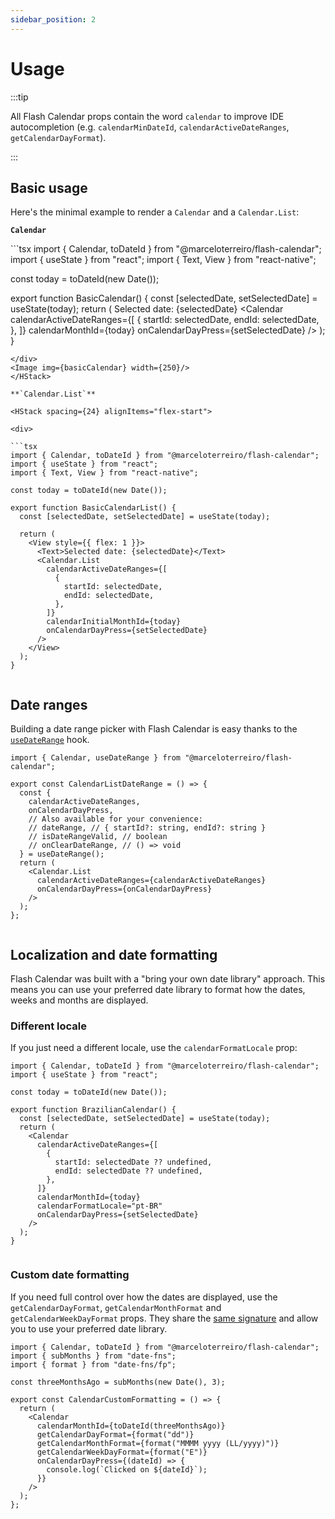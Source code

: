 ```yaml
---
sidebar_position: 2
---
```



# Usage

:::tip

All Flash Calendar props contain the word `calendar` to improve IDE autocompletion (e.g. `calendarMinDateId`, `calendarActiveDateRanges`, `getCalendarDayFormat`).

:::

## Basic usage

Here's the minimal example to render a `Calendar` and a `Calendar.List`:

**`Calendar`**

<HStack spacing={24} alignItems="flex-start">

<div>
```tsx
import { Calendar, toDateId } from "@marceloterreiro/flash-calendar";
import { useState } from "react";
import { Text, View } from "react-native";

const today = toDateId(new Date());

export function BasicCalendar() {
  const [selectedDate, setSelectedDate] = useState(today);
  return (
    <View>
      <Text>Selected date: {selectedDate}</Text>
      <Calendar
        calendarActiveDateRanges={[
          {
            startId: selectedDate,
            endId: selectedDate,
          },
        ]}
        calendarMonthId={today}
        onCalendarDayPress={setSelectedDate}
      />
    </View>
  );
}
```
</div>
<Image img={basicCalendar} width={250}/>
</HStack>

**`Calendar.List`**

<HStack spacing={24} alignItems="flex-start">

<div>

```tsx
import { Calendar, toDateId } from "@marceloterreiro/flash-calendar";
import { useState } from "react";
import { Text, View } from "react-native";

const today = toDateId(new Date());

export function BasicCalendarList() {
  const [selectedDate, setSelectedDate] = useState(today);

  return (
    <View style={{ flex: 1 }}>
      <Text>Selected date: {selectedDate}</Text>
      <Calendar.List
        calendarActiveDateRanges={[
          {
            startId: selectedDate,
            endId: selectedDate,
          },
        ]}
        calendarInitialMonthId={today}
        onCalendarDayPress={setSelectedDate}
      />
    </View>
  );
}
```

</div>

<Image img={basicCalendarList} width={250} />

</HStack>

## Date ranges

Building a date range picker with Flash Calendar is easy thanks to the [`useDateRange`](https://github.com/MarceloPrado/flash-calendar/blob/cd59ccfb60ccc3eb75a8e7ec2e347c6888be7091/packages/flash-calendar/src/hooks/useDateRange.ts#L68-L92) hook.

<HStack spacing={24} alignItems="flex-start">

<div>

```tsx
import { Calendar, useDateRange } from "@marceloterreiro/flash-calendar";

export const CalendarListDateRange = () => {
  const {
    calendarActiveDateRanges,
    onCalendarDayPress,
    // Also available for your convenience:
    // dateRange, // { startId?: string, endId?: string }
    // isDateRangeValid, // boolean
    // onClearDateRange, // () => void
  } = useDateRange();
  return (
    <Calendar.List
      calendarActiveDateRanges={calendarActiveDateRanges}
      onCalendarDayPress={onCalendarDayPress}
    />
  );
};
```

</div>

<Image img={dateRangeCalendarList} width={250} />

</HStack>

## Localization and date formatting

Flash Calendar was built with a "bring your own date library" approach. This means you can use your preferred date library to format how the dates, weeks and months are displayed.

### Different locale

If you just need a different locale, use the `calendarFormatLocale` prop:

<HStack spacing={24} alignItems="flex-start">

<div>

```tsx
import { Calendar, toDateId } from "@marceloterreiro/flash-calendar";
import { useState } from "react";

const today = toDateId(new Date());

export function BrazilianCalendar() {
  const [selectedDate, setSelectedDate] = useState(today);
  return (
    <Calendar
      calendarActiveDateRanges={[
        {
          startId: selectedDate ?? undefined,
          endId: selectedDate ?? undefined,
        },
      ]}
      calendarMonthId={today}
      calendarFormatLocale="pt-BR"
      onCalendarDayPress={setSelectedDate}
    />
  );
}
```

</div>

<Image img={customLocale} width={250} />

</HStack>

### Custom date formatting

If you need full control over how the dates are displayed, use the `getCalendarDayFormat`, `getCalendarMonthFormat` and `getCalendarWeekDayFormat` props. They share the [same signature](https://github.com/MarceloPrado/flash-calendar/blob/cd59ccfb60ccc3eb75a8e7ec2e347c6888be7091/packages/flash-calendar/src/hooks/useCalendar.ts#L108-L120) and allow you to use your preferred date library.

<HStack spacing={24} alignItems="flex-start">

<div>

```tsx
import { Calendar, toDateId } from "@marceloterreiro/flash-calendar";
import { subMonths } from "date-fns";
import { format } from "date-fns/fp";

const threeMonthsAgo = subMonths(new Date(), 3);

export const CalendarCustomFormatting = () => {
  return (
    <Calendar
      calendarMonthId={toDateId(threeMonthsAgo)}
      getCalendarDayFormat={format("dd")}
      getCalendarMonthFormat={format("MMMM yyyy (LL/yyyy)")}
      getCalendarWeekDayFormat={format("E")}
      onCalendarDayPress={(dateId) => {
        console.log(`Clicked on ${dateId}`);
      }}
    />
  );
};
```

</div>

<Image img={customFormatting} width={250} />

</HStack>
